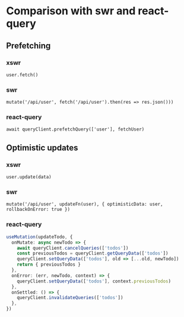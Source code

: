 # Comparison with swr and react-query

## Prefetching

### xswr

`user.fetch()`

### swr

`mutate('/api/user', fetch('/api/user').then(res => res.json()))`

### react-query

`await queryClient.prefetchQuery(['user'], fetchUser)`

## Optimistic updates

### xswr

`user.update(data)`

### swr

`mutate('/api/user', updateFn(user), { optimisticData: user, rollbackOnError: true })`

### react-query

```typescript
useMutation(updateTodo, {
  onMutate: async newTodo => {
    await queryClient.cancelQueries(['todos'])
    const previousTodos = queryClient.getQueryData(['todos'])
    queryClient.setQueryData(['todos'], old => [...old, newTodo])
    return { previousTodos }
  },
  onError: (err, newTodo, context) => {
    queryClient.setQueryData(['todos'], context.previousTodos)
  },
  onSettled: () => {
    queryClient.invalidateQueries(['todos'])
  },
})
```